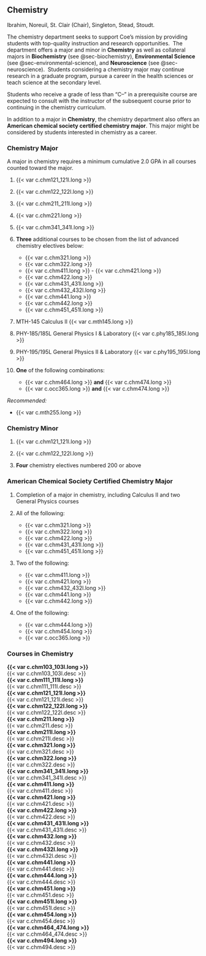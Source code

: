 ## Chemistry {#sec-chemistry}

Ibrahim, Noreuil, St. Clair (Chair), Singleton, Stead, Stoudt.

The chemistry department seeks to support Coe's mission by providing students with top-quality instruction and research opportunities.  The department offers a major and minor in **Chemistry** as well as collateral majors in **Biochemistry** (see @sec-biochemistry), **Environmental Science** (see @sec-environmental-science), and **Neuroscience** (see @sec-neuroscience).  Students considering a chemistry major may continue research in a graduate program, pursue a career in the health sciences or teach science at the secondary level.

Students who receive a grade of less than "C--" in a prerequisite course are expected to consult with the instructor of the subsequent course prior to continuing in the chemistry curriculum.

In addition to a major in **Chemistry**, the chemistry department also offers an **American chemical society certified chemistry major**. This major might be considered by students interested in chemistry as a career.

### Chemistry Major 
A major in chemistry requires a minimum cumulative 2.0 GPA in all courses counted toward the major.

1. {{< var c.chm121_121l.long >}}

2. {{< var c.chm122_122l.long >}}

3. {{< var c.chm211_211l.long >}}

4. {{< var c.chm221.long >}}

5. {{< var c.chm341_341l.long >}}

6. **Three** additional courses to be chosen from the list of advanced chemistry electives below:

    - {{< var c.chm321.long >}}
    - {{< var c.chm322.long >}}
    - {{< var c.chm411.long >}}
    - {{< var c.chm421.long >}}
    - {{< var c.chm422.long >}}
    - {{< var c.chm431_431l.long >}}
    - {{< var c.chm432_432l.long >}}
    - {{< var c.chm441.long >}}
    - {{< var c.chm442.long >}}
    - {{< var c.chm451_451l.long >}}

7. MTH-145 Calculus II {{< var c.mth145.long >}}

8. PHY-185/185L General Physics I & Laboratory {{< var c.phy185_185l.long >}}

9. PHY-195/195L General Physics II & Laboratory {{< var c.phy195_195l.long >}}

10. **One** of the following combinations:
      - {{< var c.chm464.long >}} **and** {{< var c.chm474.long >}}
      - {{< var c.occ365.long >}} **and** {{< var c.chm474.long >}}

*Recommended:*

  - {{< var c.mth255.long >}}

### Chemistry Minor

1. {{< var c.chm121_121l.long >}}

2. {{< var c.chm122_122l.long >}}

3. **Four** chemistry electives numbered 200 or above

### American Chemical Society Certified Chemistry Major 
1. Completion of a major in chemistry, including Calculus II and two General Physics courses 
2. All of the following:

    - {{< var c.chm321.long >}}
    - {{< var c.chm322.long >}}
    - {{< var c.chm422.long >}}
    - {{< var c.chm431_431l.long >}}
    - {{< var c.chm451_451l.long >}}
    
3. Two of the following:

    - {{< var c.chm411.long >}}
    - {{< var c.chm421.long >}}
    - {{< var c.chm432_432l.long >}}
    - {{< var c.chm441.long >}}
    - {{< var c.chm442.long >}}
    
4.	One of the following:

    - {{< var c.chm444.long >}}
    - {{< var c.chm454.long >}}
    - {{< var c.occ365.long >}}

### Courses in Chemistry

 **{{< var c.chm103_103l.long >}}**  
  {{< var c.chm103_103l.desc >}}  
 **{{< var c.chm111_111l.long >}}**  
  {{< var c.chm111_111l.desc >}}  
 **{{< var c.chm121_121l.long >}}**  
  {{< var c.chm121_121l.desc >}}  
 **{{< var c.chm122_122l.long >}}**  
  {{< var c.chm122_122l.desc >}}  
 **{{< var c.chm211.long >}}**  
  {{< var c.chm211.desc >}}  
 **{{< var c.chm211l.long >}}**  
  {{< var c.chm211l.desc >}}  
 **{{< var c.chm321.long >}}**  
  {{< var c.chm321.desc >}}  
 **{{< var c.chm322.long >}}**  
  {{< var c.chm322.desc >}}  
 **{{< var c.chm341_341l.long >}}**  
  {{< var c.chm341_341l.desc >}}  
 **{{< var c.chm411.long >}}**  
  {{< var c.chm411.desc >}}  
 **{{< var c.chm421.long >}}**  
  {{< var c.chm421.desc >}}  
 **{{< var c.chm422.long >}}**  
  {{< var c.chm422.desc >}}  
 **{{< var c.chm431_431l.long >}}**  
  {{< var c.chm431_431l.desc >}}  
 **{{< var c.chm432.long >}}**  
  {{< var c.chm432.desc >}}  
 **{{< var c.chm432l.long >}}**  
  {{< var c.chm432l.desc >}}  
 **{{< var c.chm441.long >}}**  
  {{< var c.chm441.desc >}}  
 **{{< var c.chm444.long >}}**  
  {{< var c.chm444.desc >}}  
 **{{< var c.chm451.long >}}**  
  {{< var c.chm451.desc >}}  
 **{{< var c.chm451l.long >}}**  
  {{< var c.chm451l.desc >}}  
 **{{< var c.chm454.long >}}**  
  {{< var c.chm454.desc >}}  
 **{{< var c.chm464_474.long >}}**  
  {{< var c.chm464_474.desc >}}  
 **{{< var c.chm494.long >}}**  
  {{< var c.chm494.desc >}}  
